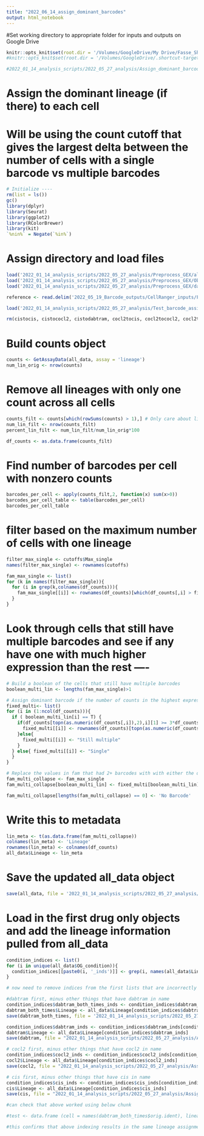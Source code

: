 ```yaml
---
title: "2022_06_14_assign_dominant_barcodes"
output: html_notebook
---
```

#Set working directory to appropriate folder for inputs and outputs on Google Drive
```r

knitr::opts_knit$set(root.dir = '/Volumes/GoogleDrive/My Drive/Fasse_Shared/AJF_Drive_copy/Experiments/AJF009') # for aria's computer
#knitr::opts_knit$set(root.dir = '/Volumes/GoogleDrive/.shortcut-targets-by-id/1zSqx3IzXMwt6clUjwyqmlOf4G1K53lvy/Fasse_Shared/AJF_Drive_copy/Experiments/AJF009') # for dylan's computer

#2022_01_14_analysis_scripts/2022_05_27_analysis/Assign_dominant_barcodes is additional path for outputs

```

# Assign the dominant lineage (if there) to each cell
# Will be using the count cutoff that gives the largest delta between the number of cells with a single barcode vs multiple barcodes
```r
# Initialize ----
rm(list = ls())
gc()
library(dplyr)
library(Seurat)
library(ggplot2)
library(RColorBrewer)
library(kit)
`%nin%` = Negate(`%in%`)
```

# Assign directory and load files
```r

load('2022_01_14_analysis_scripts/2022_05_27_analysis/Preprocess_GEX/all_data_merged.RData') #for merged object
load('2022_01_14_analysis_scripts/2022_05_27_analysis/Preprocess_GEX/Objects_premerged.RData') #for individual objects
load('2022_01_14_analysis_scripts/2022_05_27_analysis/Preprocess_GEX/dabtram_both_times.RData')

reference <- read.delim('2022_05_19_Barcode_outputs/CellRanger_inputs/FeatureReference_filtered.csv')

load('2022_01_14_analysis_scripts/2022_05_27_analysis/Test_barcode_assignment/lineage_count_cutoffs.RData') #lineage count cutoffs from test_barcode_assignment

rm(cistocis, cistococl2, cistodabtram, cocl2tocis, cocl2tococl2, cocl2todabtram, dabtramtocis, dabtramtococl2, dabtramtodabtram) # only need the first drug objects
```

# Build counts object
```r
counts <- GetAssayData(all_data, assay = 'lineage')
num_lin_orig <- nrow(counts)
```

# Remove all lineages with only one count across all cells
```r
counts_filt <- counts[which(rowSums(counts) > 1),] # Only care about lineages that have greater than one total count
num_lin_filt <- nrow(counts_filt)
percent_lin_filt <- num_lin_filt/num_lin_orig*100

df_counts <- as.data.frame(counts_filt)
```

# Find number of barcodes per cell with nonzero counts
```r
barcodes_per_cell <- apply(counts_filt,2, function(x) sum(x>0))
barcodes_per_cell_table <- table(barcodes_per_cell)
barcodes_per_cell_table
```

# filter based on the maximum number of cells with one lineage
```r
filter_max_single <- cutoffs$Max_single
names(filter_max_single) <- rownames(cutoffs)

fam_max_single <- list()
for (k in names(filter_max_single)){
  for (i in grep(k,colnames(df_counts))){
    fam_max_single[[i]] <- rownames(df_counts)[which(df_counts[,i] > filter_max_single[k])]
  }
}
```

# Look through cells that still have multiple barcodes and see if any have one with much higher expression than the rest ----
```r
# Build a boolean of the cells that still have multiple barcodes
boolean_multi_lin <- lengths(fam_max_single)>1

# Assign dominant barcode if the number of counts in the highest expressed barcodes is >triple that of second highest barcode
fixed_multi<- list()
for (i in (1:ncol(df_counts))){ 
  if ( boolean_multi_lin[i] == T) {
    if(df_counts[topn(as.numeric(df_counts[,i]),2),i][1] >= 3*df_counts[topn(as.numeric(df_counts[,i]),2),i][2]){
      fixed_multi[[i]] <- rownames(df_counts)[topn(as.numeric(df_counts[,i]),2)][1]
    }else{
      fixed_multi[[i]] <- "Still multiple"
    }
  } else{ fixed_multi[[i]] <- "Single"
  }
}

# Replace the values in fam that had 2+ barcodes with with either the dominant barcode if found or say that its still multiple
fam_multi_collapse <- fam_max_single
fam_multi_collapse[boolean_multi_lin] <- fixed_multi[boolean_multi_lin]

fam_multi_collapse[lengths(fam_multi_collapse) == 0] <- 'No Barcode'
```

# Write this to metadata
```r
lin_meta <- t(as.data.frame(fam_multi_collapse))
colnames(lin_meta) <- 'Lineage'
rownames(lin_meta) <- colnames(df_counts)
all_data$Lineage <- lin_meta
```

# Save the updated all_data object
```r
save(all_data, file = '2022_01_14_analysis_scripts/2022_05_27_analysis/Assign_dominant_barcodes/all_data_final_lineages.RData')
```


# Load in the first drug only objects and add the lineage information pulled from all_data
```r

condition_indices <- list()
for (i in unique(all_data$OG_condition)){
  condition_indices[[paste0(i, '_inds')]] <- grep(i, names(all_data$Lineage))
}

# now need to remove indices from the first lists that are incorrectly assigned based on a shared name

#dabtram first, minus other things that have dabtram in name
condition_indices$dabtram_both_times_inds <- condition_indices$dabtram_inds[condition_indices$dabtram_inds %nin% c(condition_indices$dabtramtococl2_inds, condition_indices$dabtramtocis_inds, condition_indices$cocl2todabtram_inds, condition_indices$cistodabtram_inds)]
dabtram_both_times$Lineage <- all_data$Lineage[condition_indices$dabtram_both_times_inds]
save(dabtram_both_times, file = '2022_01_14_analysis_scripts/2022_05_27_analysis/Assign_dominant_barcodes/dabtram_both_times_final_lineages.RData')

condition_indices$dabtram_inds <- condition_indices$dabtram_inds[condition_indices$dabtram_inds %nin% c(condition_indices$dabtramtodabtram_inds, condition_indices$dabtramtococl2_inds, condition_indices$dabtramtocis_inds, condition_indices$cocl2todabtram_inds, condition_indices$cistodabtram_inds)]
dabtram$Lineage <- all_data$Lineage[condition_indices$dabtram_inds]
save(dabtram, file = "2022_01_14_analysis_scripts/2022_05_27_analysis/Assign_dominant_barcodes/dabtram_final_lineages.RData")

# cocl2 first, minus other things that have cocl2 in name
condition_indices$cocl2_inds <- condition_indices$cocl2_inds[condition_indices$cocl2_inds %nin% c(condition_indices$dabtramtococl2_inds, condition_indices$cocl2todabtram_inds, condition_indices$cocl2tococl2_inds, condition_indices$cocl2tocis_inds, condition_indices$cistococl2_inds)]
cocl2$Lineage <- all_data$Lineage[condition_indices$cocl2_inds]
save(cocl2, file = "2022_01_14_analysis_scripts/2022_05_27_analysis/Assign_dominant_barcodes/cocl2_final_lineages.RData")

# cis first, minus other things that have cis in name
condition_indices$cis_inds <- condition_indices$cis_inds[condition_indices$cis_inds %nin% c(condition_indices$dabtramtocis_inds, condition_indices$cocl2tocis_inds, condition_indices$cistodabtram_inds, condition_indices$cistococl2_inds, condition_indices$cistocis_inds)]
cis$Lineage <- all_data$Lineage[condition_indices$cis_inds]
save(cis, file = "2022_01_14_analysis_scripts/2022_05_27_analysis/Assign_dominant_barcodes/cis_final_lineages.RData")

#can check that above worked using below chunk

#test <- data.frame (cell = names(dabtram_both_times$orig.ident), lineage_dt = dabtram_both_times$Lineage[names(dabtram_both_times$orig.ident)], lineage_alldata = all_data$Lineage[names(dabtram_both_times$orig.ident)])

#this confirms that above indexing results in the same lineage assignments for dabtram_both_times as in all_data object

```


